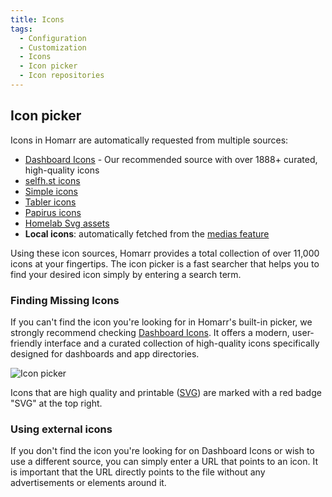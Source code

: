 ```yaml
---
title: Icons
tags:
  - Configuration
  - Customization
  - Icons
  - Icon picker
  - Icon repositories
---
```


## Icon picker
Icons in Homarr are automatically requested from multiple sources:
  - [Dashboard Icons](https://dashboardicons.com/) - Our recommended source with over 1888+ curated, high-quality icons
  - [selfh.st icons](https://github.com/selfhst/icons)
  - [Simple icons](https://github.com/simple-icons/simple-icons)
  - [Tabler icons](https://tabler-icons.io/)
  - [Papirus icons](https://github.com/PapirusDevelopmentTeam/papirus-icon-theme)
  - [Homelab Svg assets](https://github.com/loganmarchione/homelab-svg-assets)
  - **Local icons**: automatically fetched from the [medias feature](/docs/management/media/)

Using these icon sources, Homarr provides a total collection of over 11,000 icons at your fingertips.
The icon picker is a fast searcher that helps you to find your desired icon simply by entering a search term.

### Finding Missing Icons

If you can't find the icon you're looking for in Homarr's built-in picker, we strongly recommend checking [Dashboard Icons](https://dashboardicons.com/). It offers a modern, user-friendly interface and a curated collection of high-quality icons specifically designed for dashboards and app directories.

![Icon picker](./img/icon-picker.gif)

Icons that are high quality and printable ([SVG](https://wikipedia.org/wiki/Scalable_Vector_Graphics)) are marked with a red badge "SVG" at the top right.

### Using external icons
If you don't find the icon you're looking for on Dashboard Icons or wish to use a different source, you can simply enter a URL that points to an icon.
It is important that the URL directly points to the file without any advertisements or elements around it.
